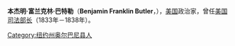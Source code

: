 {{Infobox Officeholder
|name=本杰明·富兰克林·巴特勒<br/>Benjamin Franklin Butler
|image=Benjamin Franklin Butler (1795–1858).jpg
|image_width=200px
|order2=12
|title2=[[美国司法部长|美国司法部长]]
|term_start2=1833年11月15日
|term_end2=1838年7月4日
|president2=[[安德鲁·杰克逊|安德鲁·杰克逊]]<br/>[[马丁·范布伦|马丁·范布伦]]
|predecessor2=[[罗杰·B·托尼|罗杰·B·托尼]]
|successor2=[[费利克斯·格伦迪|费利克斯·格伦迪]]
|birth_date={{birth date|1795|12|17|mf=y}}
|birth_place=[[纽约州|纽约州]][[金德胡克_(纽约州)|金德胡克]]
|death_date={{death date and age|1858|11|8|1795|12|17}}
|death_place=[[法国|法国]][[巴黎|巴黎]]
|party=
|spouse=
|profession=
|signature=
}}
'''本杰明·富兰克林·巴特勒'''（'''Benjamin Franklin Butler'''，{{bd|1795年|12月17日|1858年|11月8日|catIdx=B}}），[[美国|美国]]政治家，曾任[[美国司法部长|美国司法部长]]（1833年－1838年）。

{{start box}}
{{succession box|[[罗杰·B·托尼|罗杰·B·托尼]]|[[费利克斯·格伦迪|费利克斯·格伦迪]]|[[美国司法部长|美国司法部长]]|1833年－1838年}}
{{end box}}

{{美国司法部长}}
{{Andrew Jackson cabinet}}
{{Martin Van Buren cabinet}}{{Authority control}}

[[Category:纽约州奥尔巴尼县人|Category:纽约州奥尔巴尼县人]]